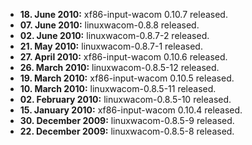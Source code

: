 * '''18. June 2010: ''' xf86-input-wacom 0.10.7 released.
* '''07. June 2010: ''' linuxwacom-0.8.8 released.
* '''02. June 2010: ''' linuxwacom-0.8.7-2 released.
* '''21. May 2010: ''' linuxwacom-0.8.7-1 released.
* '''27. April 2010:''' xf86-input-wacom 0.10.6 released.
* '''26. March 2010:''' linuxwacom-0.8.5-12 released.
* '''19. March 2010:''' xf86-input-wacom 0.10.5 released.
* '''10. March 2010:''' linuxwacom-0.8.5-11 released.
* '''02. February 2010:''' linuxwacom-0.8.5-10 released.
* '''15. January 2010:''' xf86-input-wacom 0.10.4 released.
* '''30. December 2009:''' linuxwacom-0.8.5-9 released.
* '''22. December 2009:''' linuxwacom-0.8.5-8 released.